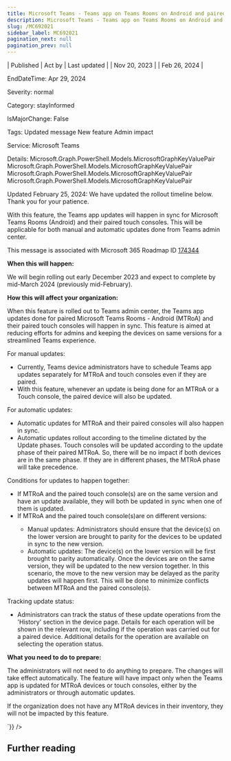 ```yaml
---
title: Microsoft Teams - Teams app on Teams Rooms on Android and paired Touch Consoles to be updated in sync
description: Microsoft Teams - Teams app on Teams Rooms on Android and paired Touch Consoles to be updated in sync
slug: /MC692021
sidebar_label: MC692021
pagination_next: null
pagination_prev: null
---
```



| Published | Act by | Last updated |
| Nov 20, 2023 |  | Feb 26, 2024 |

EndDateTime: Apr 29, 2024

Severity: normal

Category: stayInformed

IsMajorChange: False

Tags: Updated message New feature Admin impact

Service: Microsoft Teams

Details: Microsoft.Graph.PowerShell.Models.MicrosoftGraphKeyValuePair Microsoft.Graph.PowerShell.Models.MicrosoftGraphKeyValuePair Microsoft.Graph.PowerShell.Models.MicrosoftGraphKeyValuePair Microsoft.Graph.PowerShell.Models.MicrosoftGraphKeyValuePair

<div dangerouslySetInnerHTML={{__html:`
<p>Updated February 25, 2024: We have updated the rollout timeline below. Thank you for your patience.</p><p>With this feature, the Teams app updates will happen in sync for Microsoft Teams Rooms (Android) and their paired touch consoles. This will be applicable for both manual and automatic updates done from Teams admin center.</p><p>This message is associated with Microsoft 365 Roadmap ID <a href="https://www.microsoft.com/microsoft-365/roadmap?filters=&amp;searchterms=174344" target="_blank">174344</a></p><p><b>When this will happen:</b></p><p>We will begin rolling out early December 2023 and expect to complete by mid-March 2024 (previously mid-February).</p><p><b>How this will affect your organization:</b></p><p>When this feature is rolled out to Teams admin center, the Teams app updates done for paired Microsoft Teams Rooms - Android (MTRoA) and their paired touch consoles will happen in sync. This feature is aimed at reducing efforts for admins and keeping the devices on same versions for a streamlined Teams experience.
</p><p>For manual updates: 
</p><ul><li>Currently, Teams device administrators have to schedule Teams app updates separately for MTRoA and touch consoles even if they are paired. 
</li><li>With this feature, whenever an update is being done for an MTRoA or a Touch console, the paired device will also be updated.
</li></ul><p>For automatic updates:
</p><ul><li>Automatic updates for MTRoA and their paired consoles will also happen in sync. 
</li><li>Automatic updates rollout according to the timeline dictated by the Update phases. Touch consoles will be updated according to the update phase of their paired MTRoA. So, there will be no impact if both devices are in the same phase. If they are in different phases, the MTRoA phase will take precedence.</li></ul><p>Conditions for updates to happen together:</p><ul></ul><ul><li>If MTRoA and the paired touch console(s) are on the same version and have an update available, they will both be updated in sync when one of them is updated.</li><li>If MTRoA and the paired touch console(s)are on different versions:</li><ul><li> Manual updates: Administrators should ensure that the device(s) on the lower version are brought to parity for the devices to be updated in sync to the new version.</li><li>Automatic updates: The device(s) on the lower version will be first brought to parity automatically. Once the devices are on the same version, they will be updated to the new version together. In this scenario, the move to the new version may be delayed as the parity updates will happen first. This will be done to minimize conflicts between MTRoA and the paired console(s).</li></ul></ul><p>Tracking update status: 
</p><ul><li>Administrators can track the status of these update operations from the 'History' section in the device page. Details for each operation will be shown in the relevant row, including if the operation was carried out for a paired device. Additional details for the operation are available on selecting the operation status.</li></ul><p><b>What you need to do to prepare:</b></p><p>The administrators will not need to do anything to prepare. The changes will take effect automatically. The feature will have impact only when the Teams app is updated for MTRoA devices or touch consoles, either by the administrators or through automatic updates. 
</p><p>If the organization does not have any MTRoA devices in their inventory, they will not be impacted by this feature.</p>
`}} />

## Further reading
